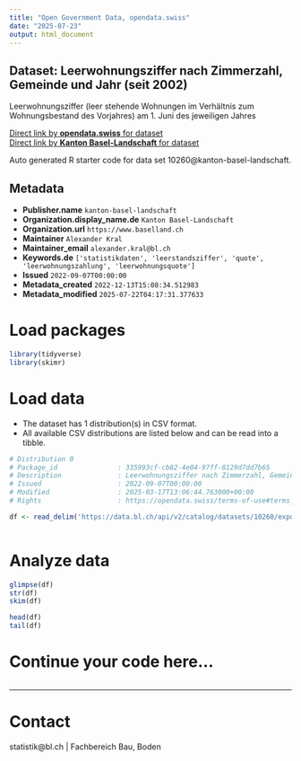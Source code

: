 ```yaml
---
title: "Open Government Data, opendata.swiss"
date: "2025-07-23"
output: html_document
---
```


## Dataset: Leerwohnungsziffer nach Zimmerzahl, Gemeinde und Jahr (seit 2002)

Leerwohnungsziffer (leer stehende Wohnungen im Verhältnis zum Wohnungsbestand des Vorjahres) am 1. Juni des jeweiligen Jahres

[Direct link by **opendata.swiss** for dataset](https://opendata.swiss/de/dataset/leerwohnungsziffer-nach-zimmerzahl-gemeinde-und-jahr-ab-2002)<br>
[Direct link by **Kanton Basel-Landschaft** for dataset](https://data.bl.ch/explore/dataset/10260/)

Auto generated R starter code for data set 10260@kanton-basel-landschaft.

## Metadata

- **Publisher.name** `kanton-basel-landschaft`
- **Organization.display_name.de** `Kanton Basel-Landschaft`
- **Organization.url** `https://www.baselland.ch`
- **Maintainer** `Alexander Kral`
- **Maintainer_email** `alexander.kral@bl.ch`
- **Keywords.de** `['statistikdaten', 'leerstandsziffer', 'quote', 'leerwohnungszahlung', 'leerwohnungsquote']`
- **Issued** `2022-09-07T00:00:00`
- **Metadata_created** `2022-12-13T15:08:34.512983`
- **Metadata_modified** `2025-07-22T04:17:31.377633`


# Load packages

```r

library(tidyverse)
library(skimr)

```

# Load data

-   The dataset has 1 distribution(s) in CSV format.
-   All available CSV distributions are listed below and can be read into a tibble.

```r

# Distribution 0
# Package_id               : 335993cf-cb82-4e04-97ff-8129d7dd7b65
# Description              : Leerwohnungsziffer nach Zimmerzahl, Gemeinde und Jahr (seit 2002) (csv)
# Issued                   : 2022-09-07T00:00:00
# Modified                 : 2025-03-17T13:06:44.763000+00:00
# Rights                   : https://opendata.swiss/terms-of-use#terms_by

df <- read_delim('https://data.bl.ch/api/v2/catalog/datasets/10260/exports/csv?use_labels=true')



```

# Analyze data

```r

glimpse(df)
str(df)
skim(df)

head(df)
tail(df)

```

# Continue your code here...

```r

```

------------------------------------------------------------------------

# Contact

statistik@bl.ch | Fachbereich Bau, Boden

